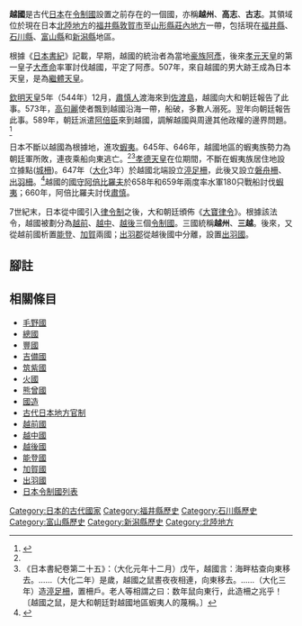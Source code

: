 {{japanese|image=Japan prov map koshi.png|japanese=越国|kana=こしのくに|romaji=Koshi no kuni}}
'''越國'''是古代[[日本|日本]]在[[令制國|令制國]]設置之前存在的一個國，亦稱'''越州'''、'''高志'''、'''古志'''。其領域位於現在日本[[北陸地方|北陸地方]]的[[福井縣|福井縣]][[敦賀市|敦賀市]]至[[山形縣|山形縣]][[莊內地方|莊內地方]]一帶，包括現在[[福井縣|福井縣]]、[[石川縣|石川縣]]、[[富山縣|富山縣]]和[[新潟縣|新潟縣]]地區。

根據《[[日本書紀|日本書紀]]》記載，早期，越國的統治者為當地[[豪族|豪族]][[阿彥|阿彥]]，後來[[孝元天皇|孝元天皇]]的第一皇子[[大彥命|大彥命]]率軍討伐越國，平定了阿彥。507年，來自越國的男大跡王成為日本天皇，是為[[繼體天皇|繼體天皇]]。

[[欽明天皇|欽明天皇]]5年（544年）12月，[[肅慎|肅慎人]]渡海來到[[佐渡島|佐渡島]]，越國向大和朝廷報告了此事。573年，[[高句麗|高句麗]]使者飄到越國沿海一帶，船破，多數人溺死。翌年向朝廷報告此事。589年，朝廷派遣[[阿倍氏|阿倍臣]]來到越國，調解越國與周邊其他政權的邊界問題。<ref name=fukuikenshi>{{Cite web|url=http://www.archives.pref.fukui.jp/fukui/07/nenpyo/rekishi/chrn01.html|script-title=ja:福井県史 年表：507年 - 700年|publisher=福井縣立圖書館|accessdate=2010-07-09|archive-url=https://web.archive.org/web/20100322210409/http://www.archives.pref.fukui.jp/fukui/07/nenpyo/rekishi/chrn01.html|archive-date=2010-03-22|dead-url=yes}}</ref>

日本不斷以越國為根據地，進攻[[蝦夷|蝦夷]]。645年、646年，越國地區的蝦夷族勢力為朝廷軍所敗，連夜乘船向東逃亡。<ref name=fukuikenshi /><ref>《日本書紀卷第二十五》：（大化元年十二月）戊午，越國言：海畔枯查向東移去。……（大化二年）是歲，越國之鼠晝夜夜相連，向東移去。……（大化三年）造[[渟足柵|渟足柵]]，置柵戶。老人等相謂之曰：数年鼠向東行，此造柵之兆乎！〔越國之鼠，是大和朝廷對越國地區蝦夷人的蔑稱。〕</ref>[[孝德天皇|孝德天皇]]在位期間，不斷在蝦夷族居住地設立據點([[城柵|城柵]])。647年（[[大化_(日本)|大化]]3年）於越國北端設立[[渟足柵|渟足柵]]，此後又設立[[磐舟柵|磐舟柵]]、[[出羽柵|出羽柵]]。<ref name=kokusidaijiten>{{Cite book<!--|和書-->|editor=編集委員会編者||title=国史大辞典|origyear=1982-07-01|publisher=[[吉川弘文館|吉川弘文館]]|series=国史大辞典|id=ISBN 4-642-00502-1|volume=第2卷|pages=286頁}}</ref>越國的[[國守|國守]][[阿倍比羅夫|阿倍比羅夫]]於658年和659年兩度率水軍180只戰船討伐[[蝦夷|蝦夷]]；660年，阿倍比羅夫討伐[[肅慎|肅慎]]。

7世紀末，日本從中國引入[[律令制|律令制]]之後，大和朝廷頒佈《[[大寶律令|大寶律令]]》。根據該法令，越國被劃分為[[越前國|越前]]、[[越中國|越中]]、[[越後國|越後]]三個[[令制國|令制國]]。三國統稱'''越州'''、'''三越'''。後來，又從越前國析置[[能登國|能登]]、[[加賀國|加賀]]兩國；[[出羽郡|出羽郡]]從越後國中分離，設置[[出羽國|出羽國]]。

==腳註==
{{reflist}}
== 相關條目 ==
*[[毛野國|毛野國]]
*[[總國|總國]]
*[[豐國|豐國]]
*[[吉備國|吉備國]]
*[[筑紫國|筑紫國]]
*[[火國|火國]]
*[[熊襲|熊曾國]]
*[[國造|國造]]
*[[古代日本地方官制|古代日本地方官制]]
*[[越前國|越前國]]
*[[越中國|越中國]]
*[[越後國|越後國]]
*[[能登國|能登國]]
*[[加賀國|加賀國]]
*[[出羽國|出羽國]]
*[[日本令制國列表|日本令制國列表]]
[[Category:日本的古代國家|Category:日本的古代國家]]
[[Category:福井縣歷史|Category:福井縣歷史]]
[[Category:石川縣歷史|Category:石川縣歷史]]
[[Category:富山縣歷史|Category:富山縣歷史]]
[[Category:新潟縣歷史|Category:新潟縣歷史]]
[[Category:北陸地方|Category:北陸地方]]
